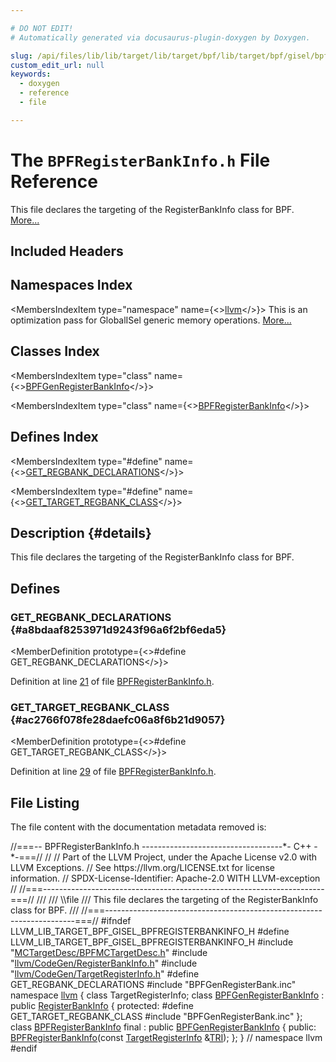 ```yaml
---

# DO NOT EDIT!
# Automatically generated via docusaurus-plugin-doxygen by Doxygen.

slug: /api/files/lib/lib/target/lib/target/bpf/lib/target/bpf/gisel/bpfregisterbankinfo-h
custom_edit_url: null
keywords:
  - doxygen
  - reference
  - file

---
```





# The `BPFRegisterBankInfo.h` File Reference

<DoxygenPage pluginConfig={pluginConfig}>

This file declares the targeting of the RegisterBankInfo class for BPF. <a href="#details">More...</a>

## Included Headers

<IncludesList>
<IncludesListItem
  filePath="MCTargetDesc/BPFMCTargetDesc.h"
  permalink="/docs/api/files/lib/lib/target/lib/target/bpf/lib/target/bpf/mctargetdesc/bpfmctargetdesc-h"
  isLocal="true" />
<IncludesListItem
  filePath="llvm/CodeGen/RegisterBankInfo.h"
  permalink="/docs/api/files/include/include/llvm/include/llvm/codegen/registerbankinfo-h"
  isLocal="true" />
<IncludesListItem
  filePath="llvm/CodeGen/TargetRegisterInfo.h"
  permalink="/docs/api/files/include/include/llvm/include/llvm/codegen/targetregisterinfo-h"
  isLocal="true" />
<IncludesListItem
  filePath="BPFGenRegisterBank.inc"
  permalink=""
  isLocal="true" />
</IncludesList>

## Namespaces Index

<MembersIndex>

<MembersIndexItem
  type="namespace"
  name={<><a href="/docs/api/namespaces/llvm">llvm</a></>}>
This is an optimization pass for GlobalISel generic memory operations. <a href="/docs/api/namespaces/llvm/#details">More...</a>
</MembersIndexItem>

</MembersIndex>

## Classes Index

<MembersIndex>

<MembersIndexItem
  type="class"
  name={<><a href="/docs/api/classes/llvm/bpfgenregisterbankinfo">BPFGenRegisterBankInfo</a></>}>
</MembersIndexItem>

<MembersIndexItem
  type="class"
  name={<><a href="/docs/api/classes/llvm/bpfregisterbankinfo">BPFRegisterBankInfo</a></>}>
</MembersIndexItem>

</MembersIndex>

## Defines Index

<MembersIndex>

<MembersIndexItem
  type="#define"
  name={<><a href="#a8bdaaf8253971d9243f96a6f2bf6eda5">GET&#95;REGBANK&#95;DECLARATIONS</a></>}>
</MembersIndexItem>

<MembersIndexItem
  type="#define"
  name={<><a href="#ac2766f078fe28daefc06a8f6b21d9057">GET&#95;TARGET&#95;REGBANK&#95;CLASS</a></>}>
</MembersIndexItem>

</MembersIndex>

## Description {#details}

This file declares the targeting of the RegisterBankInfo class for BPF.

<SectionDefinition>

## Defines

### GET&#95;REGBANK&#95;DECLARATIONS {#a8bdaaf8253971d9243f96a6f2bf6eda5}

<MemberDefinition
  prototype={<>#define GET&#95;REGBANK&#95;DECLARATIONS</>}>

Definition at line <a href="#l00021">21</a> of file <a href="/docs/api/files/lib/lib/target/lib/target/bpf/lib/target/bpf/gisel/bpfregisterbankinfo-h">BPFRegisterBankInfo.h</a>.
</MemberDefinition>

### GET&#95;TARGET&#95;REGBANK&#95;CLASS {#ac2766f078fe28daefc06a8f6b21d9057}

<MemberDefinition
  prototype={<>#define GET&#95;TARGET&#95;REGBANK&#95;CLASS</>}>

Definition at line <a href="#l00029">29</a> of file <a href="/docs/api/files/lib/lib/target/lib/target/bpf/lib/target/bpf/gisel/bpfregisterbankinfo-h">BPFRegisterBankInfo.h</a>.
</MemberDefinition>

</SectionDefinition>

## File Listing

The file content with the documentation metadata removed is:

<ProgramListing>

<Link id="l00001" /><CodeLine lineNumber="1"><Highlight kind="comment">//===-- BPFRegisterBankInfo.h -----------------------------------&#42;- C++ -&#42;-===//</Highlight><Highlight kind="normal"></Highlight></CodeLine>
<Link id="l00002" /><CodeLine lineNumber="2"><Highlight kind="normal"></Highlight><Highlight kind="comment">//</Highlight><Highlight kind="normal"></Highlight></CodeLine>
<Link id="l00003" /><CodeLine lineNumber="3"><Highlight kind="normal"></Highlight><Highlight kind="comment">// Part of the LLVM Project, under the Apache License v2.0 with LLVM Exceptions.</Highlight><Highlight kind="normal"></Highlight></CodeLine>
<Link id="l00004" /><CodeLine lineNumber="4"><Highlight kind="normal"></Highlight><Highlight kind="comment">// See https://llvm.org/LICENSE.txt for license information.</Highlight><Highlight kind="normal"></Highlight></CodeLine>
<Link id="l00005" /><CodeLine lineNumber="5"><Highlight kind="normal"></Highlight><Highlight kind="comment">// SPDX-License-Identifier: Apache-2.0 WITH LLVM-exception</Highlight><Highlight kind="normal"></Highlight></CodeLine>
<Link id="l00006" /><CodeLine lineNumber="6"><Highlight kind="normal"></Highlight><Highlight kind="comment">//</Highlight><Highlight kind="normal"></Highlight></CodeLine>
<Link id="l00007" /><CodeLine lineNumber="7"><Highlight kind="normal"></Highlight><Highlight kind="comment">//===----------------------------------------------------------------------===//</Highlight><Highlight kind="comment"></Highlight></CodeLine>
<Link id="l00008" /><CodeLine lineNumber="8"><Highlight kind="comment">///</Highlight></CodeLine>
<Link id="l00009" /><CodeLine lineNumber="9"><Highlight kind="comment">/// \\file</Highlight></CodeLine>
<Link id="l00010" /><CodeLine lineNumber="10"><Highlight kind="comment">/// This file declares the targeting of the RegisterBankInfo class for BPF.</Highlight></CodeLine>
<Link id="l00011" /><CodeLine lineNumber="11"><Highlight kind="comment">///</Highlight><Highlight kind="normal"></Highlight></CodeLine>
<Link id="l00012" /><CodeLine lineNumber="12"><Highlight kind="normal"></Highlight><Highlight kind="comment">//===----------------------------------------------------------------------===//</Highlight><Highlight kind="normal"></Highlight></CodeLine>
<Link id="l00013" /><CodeLine lineNumber="13"><Highlight kind="normal"></Highlight></CodeLine>
<Link id="l00014" /><CodeLine lineNumber="14"><Highlight kind="normal"></Highlight><Highlight kind="preprocessor">#ifndef LLVM&#95;LIB&#95;TARGET&#95;BPF&#95;GISEL&#95;BPFREGISTERBANKINFO&#95;H</Highlight><Highlight kind="normal"></Highlight></CodeLine>
<Link id="l00015" /><CodeLine lineNumber="15"><Highlight kind="normal"></Highlight><Highlight kind="preprocessor">#define LLVM&#95;LIB&#95;TARGET&#95;BPF&#95;GISEL&#95;BPFREGISTERBANKINFO&#95;H</Highlight><Highlight kind="normal"></Highlight></CodeLine>
<Link id="l00016" /><CodeLine lineNumber="16"><Highlight kind="normal"></Highlight></CodeLine>
<Link id="l00017" /><CodeLine lineNumber="17"><Highlight kind="normal"></Highlight><Highlight kind="preprocessor">#include &quot;<a href="/docs/api/files/lib/lib/target/lib/target/bpf/lib/target/bpf/mctargetdesc/bpfmctargetdesc-h">MCTargetDesc/BPFMCTargetDesc.h</a>&quot;</Highlight><Highlight kind="normal"></Highlight></CodeLine>
<Link id="l00018" /><CodeLine lineNumber="18"><Highlight kind="normal"></Highlight><Highlight kind="preprocessor">#include &quot;<a href="/docs/api/files/include/include/llvm/include/llvm/codegen/registerbankinfo-h">llvm/CodeGen/RegisterBankInfo.h</a>&quot;</Highlight><Highlight kind="normal"></Highlight></CodeLine>
<Link id="l00019" /><CodeLine lineNumber="19"><Highlight kind="normal"></Highlight><Highlight kind="preprocessor">#include &quot;<a href="/docs/api/files/include/include/llvm/include/llvm/codegen/targetregisterinfo-h">llvm/CodeGen/TargetRegisterInfo.h</a>&quot;</Highlight><Highlight kind="normal"></Highlight></CodeLine>
<Link id="l00020" /><CodeLine lineNumber="20"><Highlight kind="normal"></Highlight></CodeLine>
<Link id="l00021" /><CodeLine lineNumber="21" lineLink="#a8bdaaf8253971d9243f96a6f2bf6eda5"><Highlight kind="normal"></Highlight><Highlight kind="preprocessor">#define GET&#95;REGBANK&#95;DECLARATIONS</Highlight><Highlight kind="normal"></Highlight></CodeLine>
<Link id="l00022" /><CodeLine lineNumber="22"><Highlight kind="normal"></Highlight><Highlight kind="preprocessor">#include &quot;BPFGenRegisterBank.inc&quot;</Highlight><Highlight kind="normal"></Highlight></CodeLine>
<Link id="l00023" /><CodeLine lineNumber="23"><Highlight kind="normal"></Highlight></CodeLine>
<Link id="l00024" /><CodeLine lineNumber="24"><Highlight kind="normal"></Highlight><Highlight kind="keyword">namespace </Highlight><Highlight kind="normal"><a href="/docs/api/namespaces/llvm">llvm</a> &#123;</Highlight></CodeLine>
<Link id="l00025" /><CodeLine lineNumber="25"><Highlight kind="normal"></Highlight><Highlight kind="keyword">class </Highlight><Highlight kind="normal">TargetRegisterInfo;</Highlight></CodeLine>
<Link id="l00026" /><CodeLine lineNumber="26"><Highlight kind="normal"></Highlight></CodeLine>
<Link id="l00027" /><CodeLine lineNumber="27" lineLink="/docs/api/classes/llvm/bpfgenregisterbankinfo"><Highlight kind="normal"></Highlight><Highlight kind="keyword">class </Highlight><Highlight kind="normal"><a href="/docs/api/classes/llvm/bpfgenregisterbankinfo">BPFGenRegisterBankInfo</a> : </Highlight><Highlight kind="keyword">public</Highlight><Highlight kind="normal"> <a href="/docs/api/classes/llvm/registerbankinfo/#aa9467bf23c0dfb8176a54358477962fa">RegisterBankInfo</a> &#123;</Highlight></CodeLine>
<Link id="l00028" /><CodeLine lineNumber="28"><Highlight kind="normal"></Highlight><Highlight kind="keyword">protected</Highlight><Highlight kind="normal">:</Highlight></CodeLine>
<Link id="l00029" /><CodeLine lineNumber="29" lineLink="#ac2766f078fe28daefc06a8f6b21d9057"><Highlight kind="normal"></Highlight><Highlight kind="preprocessor">#define GET&#95;TARGET&#95;REGBANK&#95;CLASS</Highlight><Highlight kind="normal"></Highlight></CodeLine>
<Link id="l00030" /><CodeLine lineNumber="30"><Highlight kind="normal"></Highlight><Highlight kind="preprocessor">#include &quot;BPFGenRegisterBank.inc&quot;</Highlight><Highlight kind="normal"></Highlight></CodeLine>
<Link id="l00031" /><CodeLine lineNumber="31"><Highlight kind="normal">&#125;;</Highlight></CodeLine>
<Link id="l00032" /><CodeLine lineNumber="32"><Highlight kind="normal"></Highlight></CodeLine>
<Link id="l00033" /><CodeLine lineNumber="33" lineLink="/docs/api/classes/llvm/bpfregisterbankinfo"><Highlight kind="normal"></Highlight><Highlight kind="keyword">class </Highlight><Highlight kind="normal"><a href="/docs/api/classes/llvm/bpfregisterbankinfo/#aa344b927ad1bb6e68eabe6f802fc7dbe">BPFRegisterBankInfo</a> final : </Highlight><Highlight kind="keyword">public</Highlight><Highlight kind="normal"> <a href="/docs/api/classes/llvm/bpfgenregisterbankinfo">BPFGenRegisterBankInfo</a> &#123;</Highlight></CodeLine>
<Link id="l00034" /><CodeLine lineNumber="34"><Highlight kind="normal"></Highlight><Highlight kind="keyword">public</Highlight><Highlight kind="normal">:</Highlight></CodeLine>
<Link id="l00035" /><CodeLine lineNumber="35"><Highlight kind="normal">  <a href="/docs/api/classes/llvm/bpfregisterbankinfo/#aa344b927ad1bb6e68eabe6f802fc7dbe">BPFRegisterBankInfo</a>(</Highlight><Highlight kind="keyword">const</Highlight><Highlight kind="normal"> <a href="/docs/api/classes/llvm/targetregisterinfo">TargetRegisterInfo</a> &amp;<a href="/docs/api/files/lib/lib/codegen/machinesink-cpp/#a0f36ed1bc17fc1aa97fe291c439a0698">TRI</a>);</Highlight></CodeLine>
<Link id="l00036" /><CodeLine lineNumber="36"><Highlight kind="normal">&#125;;</Highlight></CodeLine>
<Link id="l00037" /><CodeLine lineNumber="37"><Highlight kind="normal">&#125; </Highlight><Highlight kind="comment">// namespace llvm</Highlight><Highlight kind="normal"></Highlight></CodeLine>
<Link id="l00038" /><CodeLine lineNumber="38"><Highlight kind="normal"></Highlight></CodeLine>
<Link id="l00039" /><CodeLine lineNumber="39"><Highlight kind="normal"></Highlight><Highlight kind="preprocessor">#endif</Highlight></CodeLine>

</ProgramListing>


</DoxygenPage>
